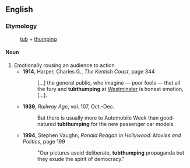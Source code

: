 ==English==
===Etymology===
:[[tub]] + [[thumping]]

====Noun====
{{en-noun}}

# Emotionally rousing an audience to action
#* '''1914''', Harper, Charles G., ''The Kentish Coast'', page 344
#*: […] the general public, who imagine — poor fools — that all the fury and '''tubthumping''' at [[Westminster]] is honest emotion, […].
#* '''1939''', ''Railway Age'', vol. 107, Oct.-Dec.
#*: But there is usually more to Automobile Week than good-natured '''tubthumping''' for the new passenger car models. 
#* '''1994''', Stephen Vaughn, ''Ronald Reagan in Hollywood: Movies and Politics'', page 199
#*: "Our pictures avoid deliberate, '''tubthumping''' propaganda but they exude the spirit of democracy."